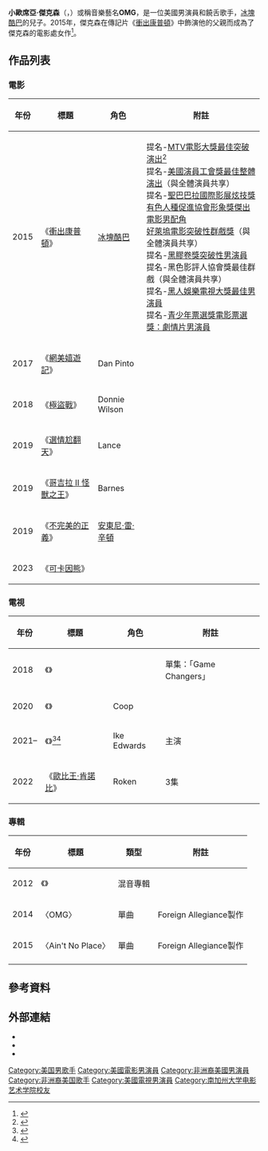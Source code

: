 {{noteTA
|G1=Movie
|G2=Show
|G3=TV
|G4=PP
}}
{{Infobox entertainer
| type = 男歌手
| name = 小歐席亞·傑克森
| foreignname = {{lang|en|O'Shea Jackson Jr.}}
| image = O'Shea Jackson Jr. by Gage Skidmore.jpg
| alt = 
| caption = 傑克森於2018年
| birth_name = 
| birth_date = {{Birth date and age|mf=yes|1991|2|24}}
| birth_place = 美國[[加利福尼亞州|加利福尼亞州]][[洛杉磯|洛杉磯]]
| alma_mater = [[南加州大学|南加州大学]]
| occupation = 演員、饒舌歌手
| years_active = 2010年至今
| spouse = 
| children = 
| parents = {{unbulleted list|[[冰塊酷巴|冰塊酷巴]]（父親）|Kimberly Woodruff（母親）}}
| relatives = 
| module = {{Infobox musical artist
| embed = yes
| background = solo_singer
| genre = {{Flatlist |
* [[嘻哈音樂|嘻哈]]
* [[黑幫說唱|黑幫說唱]]}}
| label = [[Lench_Mob_Records|Lench Mob Records]]
| associated_acts = 冰塊酷巴
}}
}}
'''小歐席亞·傑克森'''（{{lang-en|O'Shea Jackson Jr.}}，{{bd|1991年|2月24日}}）或稱音樂藝名'''OMG'''，是一位美國男演員和饒舌歌手，[[冰塊酷巴|冰塊酷巴]]的兒子。2015年，傑克森在傳記片《[[衝出康普頓|衝出康普頓]]》中飾演他的父親而成為了傑克森的電影處女作<ref name="av">{{cite news|url=http://www.avclub.com/article/ice-cube-cast-his-son-ice-cube-nwa-biopic-205586|title=Ice Cube cast his son as Ice Cube in the NWA biopic|author=Sean O'Neal|date=2014-06-09|accessdate=2015-02-11|archive-date=2015-02-11|archive-url=https://web.archive.org/web/20150211210658/http://www.avclub.com/article/ice-cube-cast-his-son-ice-cube-nwa-biopic-205586|dead-url=no}}</ref>。

==作品列表==
===電影===
{| class="wikitable"
|-  style="background:#b0c4de; text-align:center;"
! 年份 
! 標題 
! 角色
! 附註
|-
| 2015 || 《[[衝出康普頓|衝出康普頓]]》 || [[冰塊酷巴|冰塊酷巴]] || 提名-[[2016年MTV電影大獎|MTV電影大獎最佳突破演出]]<ref>{{Cite web|url=http://www.mtv.com/news/2864727/2016-mtv-movie-awards-winners-list/|title=2016 MTV Movie Award Winners: See The Full List|website=MTV News|access-date=2016-04-11|archive-date=2016-05-20|archive-url=https://web.archive.org/web/20160520031309/http://www.mtv.com/news/2864727/2016-mtv-movie-awards-winners-list/|dead-url=no}}</ref><br>提名-[[美國演員工會獎|美國演員工會獎最佳整體演出]]（與全體演員共享）<br>提名-[[聖巴巴拉國際影展|聖巴巴拉國際影展炫技獎]]<br>[[有色人種促進協會形象獎|有色人種促進協會形象獎傑出電影男配角]]<br>[[好萊塢電影獎|好萊塢電影突破性群戲獎]]（與全體演員共享）<br>提名-[[黑膠卷獎|黑膠卷獎突破性男演員]]<br>提名-黑色影評人協會獎最佳群戲（與全體演員共享）<br>提名-[[黑人娛樂電視大獎|黑人娛樂電視大獎最佳男演員]]<br>提名-[[2016年青少年票選獎|青少年票選獎電影票選獎：劇情片男演員]]
|-
| 2017 || 《[[網美嬉遊記|網美嬉遊記]]》 || Dan Pinto || 
|-
| 2018 || 《[[極盜戰|極盜戰]]》 || Donnie Wilson || 
|-
| 2019 || 《[[選情尬翻天|選情尬翻天]]》 || Lance || 
|-
| 2019 || 《[[哥吉拉_II_怪獸之王|哥吉拉 II 怪獸之王]]》 || Barnes ||
|-
| 2019 || 《[[不完美的正義|不完美的正義]]》 || [[安東尼·雷·辛頓|安東尼·雷·辛頓]] ||
|-
| 2023 || 《[[可卡因熊|可卡因熊]]》 ||  || 
|}

===電視===
{| class="wikitable"
|-  style="background:#b0c4de; text-align:center;"
! 年份 
! 標題 
! 角色
! 附註
|-
| 2018 || 《{{le|醉酒史|Drunk History}}》 || {{le|DJ庫爾·赫克|DJ Kool Herc}} || 單集：「Game Changers」
|-
| 2020 || 《{{le|當下 (電視劇)|The Now (TV series)|當下}}》 || Coop ||
|-
| 2021– || 《{{le|傲氣籃球魂|Swagger (TV series)}}》<ref name="DukeCasting">{{Cite web|last=Andreeva|first=Nellie|date=2019-10-01|title=Winston Duke To Headline Apple's Kevin Durant Drama Series 'Swagger' From Imagine & CBS TV Studios|url=https://deadline.com/2019/10/winston-duke-cast-star-swagger-apple-kevin-durant-drama-series-imagine-cbs-studios-1202748810/|access-date=2021-03-22|website=[[Deadline_Hollywood|Deadline Hollywood]]|language=en-US|archive-date=2019-10-01|archive-url=https://web.archive.org/web/20191001190245/https://deadline.com/2019/10/winston-duke-cast-star-swagger-apple-kevin-durant-drama-series-imagine-cbs-studios-1202748810/}}</ref><ref>{{Cite web|last=Otterson|first=Joe|date=2020-02-05|title=O'Shea Jackson Jr. Takes Over Lead Role in Apple Basketball Drama 'Swagger' (EXCLUSIVE)|url=https://variety.com/2020/tv/news/oshea-jackson-jr-swagger-apple-1203492592/|access-date=2021-03-22|website=[[Variety_(magazine)|Variety]]|language=en-US|archive-date=2020-11-30|archive-url=https://web.archive.org/web/20201130142534/https://variety.com/2020/tv/news/oshea-jackson-jr-swagger-apple-1203492592/}}</ref> || Ike Edwards || 主演
|-
| 2022 || 《[[歐比王·肯諾比_(電視劇)|歐比王·肯諾比]]》 || Roken || 3集
|}

===專輯===
{| class="wikitable"
|-  style="background:#b0c4de; text-align:center;"
! 年份 
! 標題 
! 類型
! 附註
|-
| 2012 || 《{{le|Jackin' for Beats|Jackin' for Beats}}》 || 混音專輯 ||
|-
| 2014 || 〈OMG〉 || 單曲 || Foreign Allegiance製作
|-
| 2015 || 〈Ain't No Place〉 || 單曲 || Foreign Allegiance製作
|-
|}

==參考資料==
{{reflist|30em}}

==外部連結==
{{Commons category|O'Shea Jackson, Jr.}}
* {{twitter|OSheaJacksonJr|O'Shea Jackson Jr.}}
* {{IMDb name|6578009}}
* {{youtube|hVWXf_n8W58|Interview with Who's Crazy?}}

{{Authority control}}
{{DEFAULTSORT:O'Shea Jackson Jr.}}
[[Category:美国男歌手|Category:美国男歌手]]
[[Category:美國電影男演員|Category:美國電影男演員]]
[[Category:非洲裔美國男演員|Category:非洲裔美國男演員]]
[[Category:非洲裔美国歌手|Category:非洲裔美国歌手]]
[[Category:美國電視男演員|Category:美國電視男演員]]
[[Category:南加州大学电影艺术学院校友|Category:南加州大学电影艺术学院校友]]